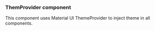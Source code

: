 ### ThemProvider component

This component uses Material UI ThemeProvider to inject theme in all components. 
